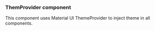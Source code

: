 ### ThemProvider component

This component uses Material UI ThemeProvider to inject theme in all components. 
